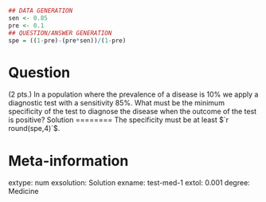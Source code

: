 
```r
## DATA GENERATION
sen <- 0.85
pre <- 0.1
## QUESTION/ANSWER GENERATION
spe = ((1-pre)-(pre*sen))/(1-pre)
```

Question
========
\hspace{-2.05cm}(2 pts.)\hspace{0.6cm} In a population where the prevalence of a disease is 10% we apply a diagnostic test with a sensitivity 85%.
What must be the minimum specificity of the test to diagnose the disease when the outcome of the test is positive?
Solution
========
The specificity must be at least $`r round(spe,4)`$.


Meta-information 
================
extype: num
exsolution: Solution
exname: test-med-1
extol: 0.001
degree: Medicine
 

